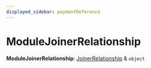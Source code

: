 ```yaml
---
displayed_sidebar: paymentReference
---
```



# ModuleJoinerRelationship

 **ModuleJoinerRelationship**: [JoinerRelationship](payment.JoinerRelationship.mdx) & `object`
